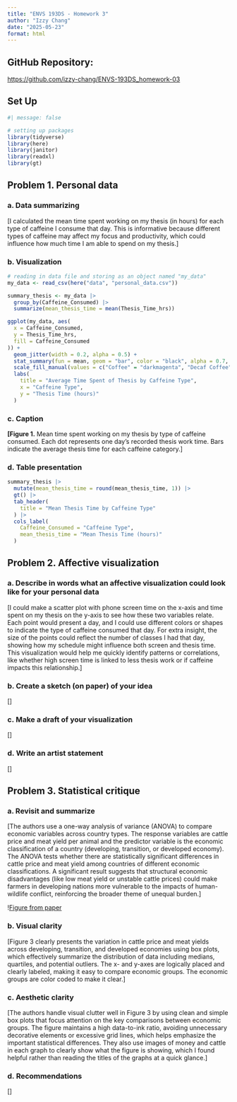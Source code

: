 ```yaml
---
title: "ENVS 193DS - Homework 3"
author: "Izzy Chang"
date: "2025-05-23"
format: html
---
```


## GitHub Repository:

<https://github.com/izzy-chang/ENVS-193DS_homework-03>

## Set Up

```r
#| message: false

# setting up packages
library(tidyverse)
library(here)
library(janitor)
library(readxl)
library(gt)
```

## Problem 1. Personal data

### a. Data summarizing

\[I calculated the mean time spent working on my thesis (in hours) for each type of caffeine I consume that day. This is informative because different types of caffeine may affect my focus and productivity, which could influence how much time I am able to spend on my thesis.\]

### b. Visualization

```r

# reading in data file and storing as an object named "my_data"
my_data <- read_csv(here("data", "personal_data.csv")) 

summary_thesis <- my_data |> 
  group_by(Caffeine_Consumed) |> 
  summarize(mean_thesis_time = mean(Thesis_Time_hrs))

ggplot(my_data, aes(
  x = Caffeine_Consumed,
  y = Thesis_Time_hrs,
  fill = Caffeine_Consumed
)) + 
  geom_jitter(width = 0.2, alpha = 0.5) + 
  stat_summary(fun = mean, geom = "bar", color = "black", alpha = 0.7, width = 0.6) + 
  scale_fill_manual(values = c("Coffee" = "darkmagenta", "Decaf Coffee" = "darkorange", "Matcha" = "darkgreen", "None" = "darkblue")) + 
  labs(
    title = "Average Time Spent of Thesis by Caffeine Type",
    x = "Caffeine Type",
    y = "Thesis Time (hours)"
  )
```

### c. Caption

**\[Figure 1.** Mean time spent working on my thesis by type of caffeine consumed. Each dot represents one day's recorded thesis work time. Bars indicate the average thesis time for each caffeine category.\]

### d. Table presentation

```r
summary_thesis |> 
  mutate(mean_thesis_time = round(mean_thesis_time, 1)) |> 
  gt() |> 
  tab_header(
    title = "Mean Thesis Time by Caffeine Type"
  ) |> 
  cols_label(
    Caffeine_Consumed = "Caffeine Type",
    mean_thesis_time = "Mean Thesis Time (hours)"
  )
```

## Problem 2. Affective visualization

### a. Describe in words what an affective visualization could look like for your personal data

\[I could make a scatter plot with phone screen time on the x-axis and time spent on my thesis on the y-axis to see how these two variables relate. Each point would present a day, and I could use different colors or shapes to indicate the type of caffeine consumed that day. For extra insight, the size of the points could reflect the number of classes I had that day, showing how my schedule might influence both screen and thesis time. This visualization would help me quickly identify patterns or correlations, like whether high screen time is linked to less thesis work or if caffeine impacts this relationship.\]

### b. Create a sketch (on paper) of your idea

\[\]

### c. Make a draft of your visualization

\[\]

### d. Write an artist statement

\[\]

## Problem 3. Statistical critique

### a. Revisit and summarize

\[The authors use a one-way analysis of variance (ANOVA) to compare economic variables across country types. The response variables are cattle price and meat yield per animal and the predictor variable is the economic classification of a country (developing, transition, or developed economy). The ANOVA tests whether there are statistically significant differences in cattle price and meat yield among countries of different economic classifications. A significant result suggests that structural economic disadvantages (like low meat yield or unstable cattle prices) could make farmers in developing nations more vulnerable to the impacts of human-wildlife conflict, reinforcing the broader theme of unequal burden.\]

\![Figure from paper](/data/paper_figure.png)

### b. Visual clarity

\[Figure 3 clearly presents the variation in cattle price and meat yields across developing, transition, and developed economies using box plots, which effectively summarize the distribution of data including medians, quartiles, and potential outliers. The x- and y-axes are logically placed and clearly labeled, making it easy to compare economic groups. The economic groups are color coded to make it clear.\]

### c. Aesthetic clarity

\[The authors handle visual clutter well in Figure 3 by using clean and simple box plots that focus attention on the key comparisons between economic groups. The figure maintains a high data-to-ink ratio, avoiding unnecessary decorative elements or excessive grid lines, which helps emphasize the important statistical differences. They also use images of money and cattle in each graph to clearly show what the figure is showing, which I found helpful rather than reading the titles of the graphs at a quick glance.\]

### d. Recommendations

\[\]
